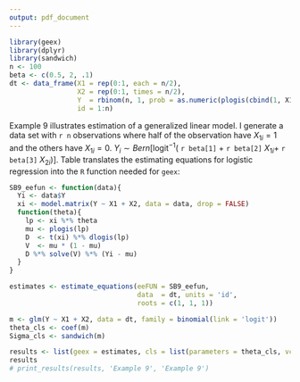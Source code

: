 ```yaml
---
output: pdf_document
---
```


```r
library(geex)
library(dplyr)
library(sandwich)
n <- 100
beta <- c(0.5, 2, .1)
dt <- data_frame(X1 = rep(0:1, each = n/2), 
                 X2 = rep(0:1, times = n/2),
                 Y  = rbinom(n, 1, prob = as.numeric(plogis(cbind(1, X1, X2) %*% beta))),
                 id = 1:n)
```

Example 9 illustrates estimation of a generalized linear model. I generate a data set with `r n` observations where half of the observation have $X_{1i} = 1$ and the others have $X_{1i} = 0$. $Y_i \sim Bern[\mbox{logit}^{-1}($ `r beta[1]` $+$ `r beta[2]` $X_{1i} +$ `r beta[3]` $X_{2i})]$. Table \ref{ex9} translates the estimating equations for logistic regression into the `R` function needed for `geex`:

\begin{table}[H]
\centering
\label{ex9}
\caption{Translating math to code}
\begin{tabular}{cc}
$\psi_k(Y_i, \theta) = 
\begin{pmatrix}
D_i(\beta)\frac{Y_i - \mu_i(\beta)}{V_i(\beta) \tau}
\end{pmatrix}$ &
\begin{minipage}{3in}
\begin{verbatim}
SB9_eefun <- function(data){
  Yi <- data$Y
  xi <- model.matrix(Y ~ X1 + X2, data = data, drop = FALSE)
  function(theta){
    lp <- xi %*% theta
    mu <- plogis(lp)
    D  <- t(xi) %*% dlogis(lp)
    V  <- mu * (1 - mu)
    D %*% solve(V) %*% (Yi - mu)
  }
}
\end{verbatim}
\end{minipage}
\end{tabular}
\end{table}

```r
SB9_eefun <- function(data){
  Yi <- data$Y
  xi <- model.matrix(Y ~ X1 + X2, data = data, drop = FALSE)
  function(theta){
    lp <- xi %*% theta
    mu <- plogis(lp)
    D  <- t(xi) %*% dlogis(lp)
    V  <- mu * (1 - mu)
    D %*% solve(V) %*% (Yi - mu)
  }
}
```

```r
estimates <- estimate_equations(eeFUN = SB9_eefun, 
                                data  = dt, units = 'id', 
                                roots = c(1, 1, 1))
```

```r
m <- glm(Y ~ X1 + X2, data = dt, family = binomial(link = 'logit'))
theta_cls <- coef(m)
Sigma_cls <- sandwich(m)

```

```r
results <- list(geex = estimates, cls = list(parameters = theta_cls, vcov = Sigma_cls))
results
# print_results(results, 'Example 9', 'Example 9')
```

